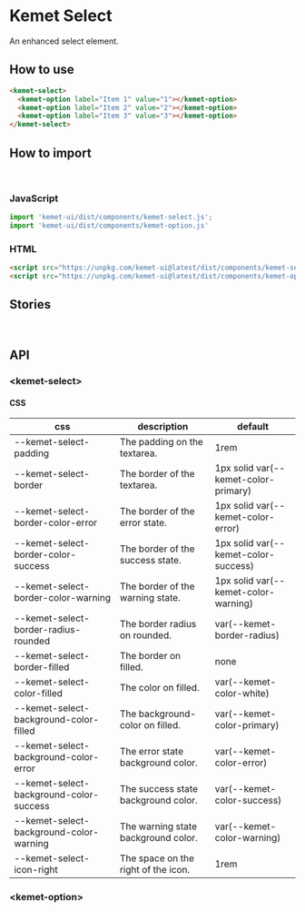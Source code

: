 
<Meta title="Components/Select" component="kemet-select" />

# Kemet Select

An enhanced select element.


## How to use

```html
<kemet-select>
  <kemet-option label="Item 1" value="1"></kemet-option>
  <kemet-option label="Item 2" value="2"></kemet-option>
  <kemet-option label="Item 3" value="3"></kemet-option>
</kemet-select>
```

## How to import

<br />

### JavaScript
```javascript
import 'kemet-ui/dist/components/kemet-select.js';
import 'kemet-ui/dist/components/kemet-option.js'
```

### HTML
```html
<script src="https://unpkg.com/kemet-ui@latest/dist/components/kemet-selct.js" type="module"></script>
<script src="https://unpkg.com/kemet-ui@latest/dist/components/kemet-option.js" type="module"></script>
```

## Stories

<Canvas>
  <Story name="Standard" story={stories.Standard} />
</Canvas>

<ArgsTable story="Standard" />

<br />

## API

### &lt;kemet-select&gt;

<ArgsTable of="kemet-select" />


#### CSS

| css                                     | description                         | default                              |
| --------------------------------------- | ----------------------------------- | ------------------------------------ |
| --kemet-select-padding                  | The padding on the textarea.        | 1rem                                 |
| --kemet-select-border                   | The border of the textarea.         | 1px solid var(--kemet-color-primary) |
| --kemet-select-border-color-error       | The border of the error state.      | 1px solid var(--kemet-color-error)   |
| --kemet-select-border-color-success     | The border of the success state.    | 1px solid var(--kemet-color-success) |
| --kemet-select-border-color-warning     | The border of the warning state.    | 1px solid var(--kemet-color-warning) |
| --kemet-select-border-radius-rounded    | The border radius on rounded.       | var(--kemet-border-radius)           |
| --kemet-select-border-filled            | The border on filled.               | none                                 |
| --kemet-select-color-filled             | The color on filled.                | var(--kemet-color-white)             |
| --kemet-select-background-color-filled  | The background-color on filled.     | var(--kemet-color-primary)           |
| --kemet-select-background-color-error   | The error state background color.   | var(--kemet-color-error)             |
| --kemet-select-background-color-success | The success state background color. | var(--kemet-color-success)           |
| --kemet-select-background-color-warning | The warning state background color. | var(--kemet-color-warning)           |
| --kemet-select-icon-right               | The space on the right of the icon. | 1rem                                 |

### &lt;kemet-option&gt;

<ArgsTable of="kemet-option" />
